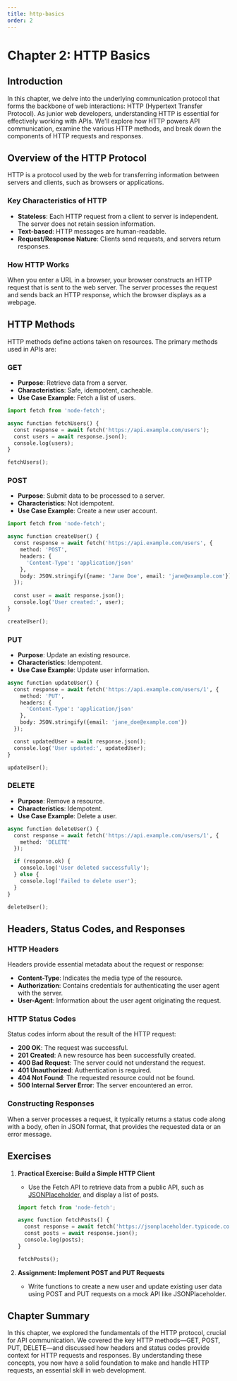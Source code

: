 ```yaml
---
title: http-basics
order: 2
---
```


# Chapter 2: HTTP Basics

## Introduction

In this chapter, we delve into the underlying communication protocol that forms the backbone of web interactions: HTTP (Hypertext Transfer Protocol). As junior web developers, understanding HTTP is essential for effectively working with APIs. We'll explore how HTTP powers API communication, examine the various HTTP methods, and break down the components of HTTP requests and responses.

## Overview of the HTTP Protocol

HTTP is a protocol used by the web for transferring information between servers and clients, such as browsers or applications.

### Key Characteristics of HTTP

- **Stateless**: Each HTTP request from a client to server is independent. The server does not retain session information.
- **Text-based**: HTTP messages are human-readable.
- **Request/Response Nature**: Clients send requests, and servers return responses.

### How HTTP Works

When you enter a URL in a browser, your browser constructs an HTTP request that is sent to the web server. The server processes the request and sends back an HTTP response, which the browser displays as a webpage.

## HTTP Methods

HTTP methods define actions taken on resources. The primary methods used in APIs are:

### GET

- **Purpose**: Retrieve data from a server.
- **Characteristics**: Safe, idempotent, cacheable.
- **Use Case Example**: Fetch a list of users.

```python
import fetch from 'node-fetch';

async function fetchUsers() {
  const response = await fetch('https://api.example.com/users');
  const users = await response.json();
  console.log(users);
}

fetchUsers();
```

### POST

- **Purpose**: Submit data to be processed to a server.
- **Characteristics**: Not idempotent.
- **Use Case Example**: Create a new user account.

```python
import fetch from 'node-fetch';

async function createUser() {
  const response = await fetch('https://api.example.com/users', {
    method: 'POST',
    headers: {
      'Content-Type': 'application/json'
    },
    body: JSON.stringify({name: 'Jane Doe', email: 'jane@example.com'})
  });
  
  const user = await response.json();
  console.log('User created:', user);
}

createUser();
```

### PUT

- **Purpose**: Update an existing resource.
- **Characteristics**: Idempotent.
- **Use Case Example**: Update user information.

```python
async function updateUser() {
  const response = await fetch('https://api.example.com/users/1', {
    method: 'PUT',
    headers: {
      'Content-Type': 'application/json'
    },
    body: JSON.stringify({email: 'jane_doe@example.com'})
  });

  const updatedUser = await response.json();
  console.log('User updated:', updatedUser);
}

updateUser();
```

### DELETE

- **Purpose**: Remove a resource.
- **Characteristics**: Idempotent.
- **Use Case Example**: Delete a user.

```python
async function deleteUser() {
  const response = await fetch('https://api.example.com/users/1', {
    method: 'DELETE'
  });

  if (response.ok) {
    console.log('User deleted successfully');
  } else {
    console.log('Failed to delete user');
  }
}

deleteUser();
```

## Headers, Status Codes, and Responses

### HTTP Headers

Headers provide essential metadata about the request or response:

- **Content-Type**: Indicates the media type of the resource.
- **Authorization**: Contains credentials for authenticating the user agent with the server.
- **User-Agent**: Information about the user agent originating the request.

### HTTP Status Codes

Status codes inform about the result of the HTTP request:

- **200 OK**: The request was successful.
- **201 Created**: A new resource has been successfully created.
- **400 Bad Request**: The server could not understand the request.
- **401 Unauthorized**: Authentication is required.
- **404 Not Found**: The requested resource could not be found.
- **500 Internal Server Error**: The server encountered an error.

### Constructing Responses

When a server processes a request, it typically returns a status code along with a body, often in JSON format, that provides the requested data or an error message.

## Exercises

1. **Practical Exercise: Build a Simple HTTP Client**

   - Use the Fetch API to retrieve data from a public API, such as [JSONPlaceholder](https://jsonplaceholder.typicode.com/), and display a list of posts.
   
   ```python
   import fetch from 'node-fetch';

   async function fetchPosts() {
     const response = await fetch('https://jsonplaceholder.typicode.com/posts');
     const posts = await response.json();
     console.log(posts);
   }

   fetchPosts();
   ```

2. **Assignment: Implement POST and PUT Requests**

   - Write functions to create a new user and update existing user data using POST and PUT requests on a mock API like JSONPlaceholder.

## Chapter Summary

In this chapter, we explored the fundamentals of the HTTP protocol, crucial for API communication. We covered the key HTTP methods—GET, POST, PUT, DELETE—and discussed how headers and status codes provide context for HTTP requests and responses. By understanding these concepts, you now have a solid foundation to make and handle HTTP requests, an essential skill in web development.